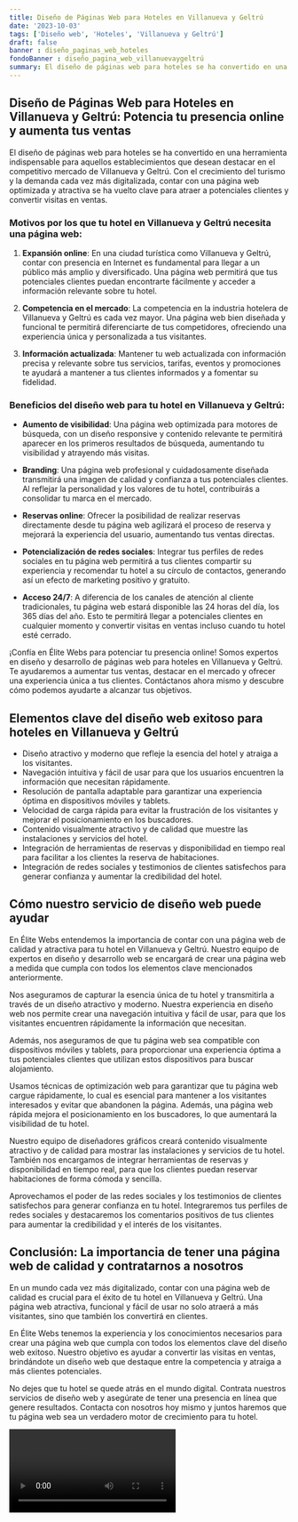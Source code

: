 ```yaml
---
title: Diseño de Páginas Web para Hoteles en Villanueva y Geltrú
date: '2023-10-03'
tags: ['Diseño web', 'Hoteles', 'Villanueva y Geltrú']
draft: false
banner : diseño_paginas_web_hoteles
fondoBanner : diseño_pagina_web_villanuevaygeltrú
summary: El diseño de páginas web para hoteles se ha convertido en una herramienta indispensable para aquellos establecimientos que desean destacar en el competitivo mercado de Villanueva y Geltrú. Con el crecimiento del turismo y la demanda cada vez más digitalizada, contar con una página web optimizada y atractiva se ha vuelto clave para atraer a potenciales clientes y convertir visitas en ventas.
---
```


## Diseño de Páginas Web para Hoteles en Villanueva y Geltrú: Potencia tu presencia online y aumenta tus ventas

El diseño de páginas web para hoteles se ha convertido en una herramienta indispensable para aquellos establecimientos que desean destacar en el competitivo mercado de Villanueva y Geltrú. Con el crecimiento del turismo y la demanda cada vez más digitalizada, contar con una página web optimizada y atractiva se ha vuelto clave para atraer a potenciales clientes y convertir visitas en ventas.

### Motivos por los que tu hotel en Villanueva y Geltrú necesita una página web:

1. **Expansión online**: En una ciudad turística como Villanueva y Geltrú, contar con presencia en Internet es fundamental para llegar a un público más amplio y diversificado. Una página web permitirá que tus potenciales clientes puedan encontrarte fácilmente y acceder a información relevante sobre tu hotel.

2. **Competencia en el mercado**: La competencia en la industria hotelera de Villanueva y Geltrú es cada vez mayor. Una página web bien diseñada y funcional te permitirá diferenciarte de tus competidores, ofreciendo una experiencia única y personalizada a tus visitantes.

3. **Información actualizada**: Mantener tu web actualizada con información precisa y relevante sobre tus servicios, tarifas, eventos y promociones te ayudará a mantener a tus clientes informados y a fomentar su fidelidad.

### Beneficios del diseño web para tu hotel en Villanueva y Geltrú:

- **Aumento de visibilidad**: Una página web optimizada para motores de búsqueda, con un diseño responsive y contenido relevante te permitirá aparecer en los primeros resultados de búsqueda, aumentando tu visibilidad y atrayendo más visitas.

- **Branding**: Una página web profesional y cuidadosamente diseñada transmitirá una imagen de calidad y confianza a tus potenciales clientes. Al reflejar la personalidad y los valores de tu hotel, contribuirás a consolidar tu marca en el mercado.

- **Reservas online**: Ofrecer la posibilidad de realizar reservas directamente desde tu página web agilizará el proceso de reserva y mejorará la experiencia del usuario, aumentando tus ventas directas.

- **Potencialización de redes sociales**: Integrar tus perfiles de redes sociales en tu página web permitirá a tus clientes compartir su experiencia y recomendar tu hotel a su círculo de contactos, generando así un efecto de marketing positivo y gratuito.

- **Acceso 24/7**: A diferencia de los canales de atención al cliente tradicionales, tu página web estará disponible las 24 horas del día, los 365 días del año. Esto te permitirá llegar a potenciales clientes en cualquier momento y convertir visitas en ventas incluso cuando tu hotel esté cerrado.

¡Confía en Élite Webs para potenciar tu presencia online! Somos expertos en diseño y desarrollo de páginas web para hoteles en Villanueva y Geltrú. Te ayudaremos a aumentar tus ventas, destacar en el mercado y ofrecer una experiencia única a tus clientes. Contáctanos ahora mismo y descubre cómo podemos ayudarte a alcanzar tus objetivos.

<GifSeo />

<Cta />

## Elementos clave del diseño web exitoso para hoteles en Villanueva y Geltrú

- Diseño atractivo y moderno que refleje la esencia del hotel y atraiga a los visitantes.
- Navegación intuitiva y fácil de usar para que los usuarios encuentren la información que necesitan rápidamente.
- Resolución de pantalla adaptable para garantizar una experiencia óptima en dispositivos móviles y tablets.
- Velocidad de carga rápida para evitar la frustración de los visitantes y mejorar el posicionamiento en los buscadores.
- Contenido visualmente atractivo y de calidad que muestre las instalaciones y servicios del hotel.
- Integración de herramientas de reservas y disponibilidad en tiempo real para facilitar a los clientes la reserva de habitaciones.
- Integración de redes sociales y testimonios de clientes satisfechos para generar confianza y aumentar la credibilidad del hotel.

## Cómo nuestro servicio de diseño web puede ayudar

En Élite Webs entendemos la importancia de contar con una página web de calidad y atractiva para tu hotel en Villanueva y Geltrú. Nuestro equipo de expertos en diseño y desarrollo web se encargará de crear una página web a medida que cumpla con todos los elementos clave mencionados anteriormente.

Nos aseguramos de capturar la esencia única de tu hotel y transmitirla a través de un diseño atractivo y moderno. Nuestra experiencia en diseño web nos permite crear una navegación intuitiva y fácil de usar, para que los visitantes encuentren rápidamente la información que necesitan.

Además, nos aseguramos de que tu página web sea compatible con dispositivos móviles y tablets, para proporcionar una experiencia óptima a tus potenciales clientes que utilizan estos dispositivos para buscar alojamiento.

Usamos técnicas de optimización web para garantizar que tu página web cargue rápidamente, lo cual es esencial para mantener a los visitantes interesados y evitar que abandonen la página. Además, una página web rápida mejora el posicionamiento en los buscadores, lo que aumentará la visibilidad de tu hotel.

Nuestro equipo de diseñadores gráficos creará contenido visualmente atractivo y de calidad para mostrar las instalaciones y servicios de tu hotel. También nos encargamos de integrar herramientas de reservas y disponibilidad en tiempo real, para que los clientes puedan reservar habitaciones de forma cómoda y sencilla.

Aprovechamos el poder de las redes sociales y los testimonios de clientes satisfechos para generar confianza en tu hotel. Integraremos tus perfiles de redes sociales y destacaremos los comentarios positivos de tus clientes para aumentar la credibilidad y el interés de los visitantes.

## Conclusión: La importancia de tener una página web de calidad y contratarnos a nosotros

En un mundo cada vez más digitalizado, contar con una página web de calidad es crucial para el éxito de tu hotel en Villanueva y Geltrú. Una página web atractiva, funcional y fácil de usar no solo atraerá a más visitantes, sino que también los convertirá en clientes.

En Élite Webs tenemos la experiencia y los conocimientos necesarios para crear una página web que cumpla con todos los elementos clave del diseño web exitoso. Nuestro objetivo es ayudar a convertir las visitas en ventas, brindándote un diseño web que destaque entre la competencia y atraiga a más clientes potenciales.

No dejes que tu hotel se quede atrás en el mundo digital. Contrata nuestros servicios de diseño web y asegúrate de tener una presencia en línea que genere resultados. Contacta con nosotros hoy mismo y juntos haremos que tu página web sea un verdadero motor de crecimiento para tu hotel.

<Video />

<CtaBot job='Hoteles' city='Villanueva y Geltrú'/>

<Gmaps query='Villanueva y Geltrú+españa+maps' />